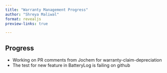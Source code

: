 ```yaml
---
title: "Warranty Management Progress"
author: "Shreya Maliwal"
format: revealjs
preview-links: true

---
```



## Progress {.smaller}
- Working on PR comments from Jochem for warranty-claim-depreciation
- The test for new feature in BatteryLog is failing on github

